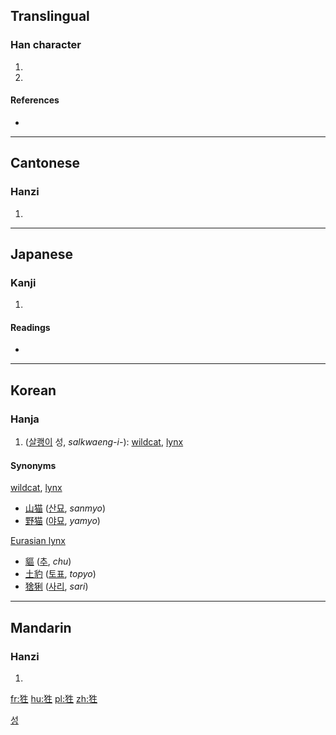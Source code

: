 ==Translingual==

===Han character===
{{Han char|rn=94|rad=犬|as=05|sn=8|four=45210|canj=KHHQM}}

# {{archaic form of|猩|lang=cmn}}
# {{archaic form of|鼪|lang=cmn}}

====References====
* {{Han ref|kx=0708.200|dkj=20324|dj=1121.030|hdz=21340.070|uh=72CC|ud=29388|bh=CD64|bd=52580}}

----

==Cantonese==

===Hanzi===
{{yue-hanzi|jyut=sing3|y=sing3}}

# {{defn|lang=yue|sort=犬05}}

----

==Japanese==

===Kanji===
{{ja-kanji|grade=|rs=犬05}}

# {{defn|lang=ja|sort=犬05}}

====Readings====
* {{ja-readings
|goon=[[しょう]] (shō)
|kanon=[[せい]] (sei)
|kun=[[しょうじょう]] (shōujō)}}

----

==Korean==

===Hanja===
{{ko-hanja|hangeul=성|eumhun=|rv=seong|mr=|y=}}

# ([[삵|살쾡이]] 성, ''salkwaeng-i-''): [[wildcat]], [[lynx]]

====Synonyms====
{{top2}}
; [[wildcat]], [[lynx]]
* [[山猫]] ([[산묘]], ''sanmyo'')
* [[野猫]] ([[야묘]], ''yamyo'')
{{mid2}}
; [[w:Eurasian lynx|Eurasian lynx]]
* [[貙]] ([[추]], ''chu'')
* [[土豹]] ([[토표]], ''topyo'')
* [[猞猁]] ([[사리]], ''sari'')
{{bottom}}

[[Category:Hanja readings|성]]

----

==Mandarin==

===Hanzi===
{{cmn-hanzi|pin=[[shēng]] ([[sheng1]]), [[xīng]] ([[xing1]])|wg=sheng<sup>1</sup>, hsing<sup>1</sup>}}

# {{defn|lang=cmn|sort=犬05}}

[[fr:狌]]
[[hu:狌]]
[[pl:狌]]
[[zh:狌]]